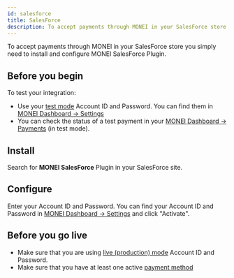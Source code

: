 ```yaml
---
id: salesforce
title: SalesForce
description: To accept payments through MONEI in your SalesForce store you simply need to install and configure MONEI SalesForce Plugin.
---
```


To accept payments through MONEI in your SalesForce store you simply need to install and configure MONEI SalesForce Plugin.

## Before you begin

To test your integration:

- Use your [test mode](testing.md) Account ID and Password. You can find them in [MONEI Dashboard → Settings](https://dashboard.monei.com/settings)
- You can check the status of a test payment in your [MONEI Dashboard → Payments](https://dashboard.monei.com/payments) (in test mode).

## Install

Search for **MONEI SalesForce** Plugin in your SalesForce site.

## Configure

Enter your Account ID and Password. You can find your Account ID and Password in [MONEI Dashboard → Settings](https://dashboard.monei.com/settings) and click "Activate".

## Before you go live

- Make sure that you are using [live (production) mode](testing.md) Account ID and Password.
- Make sure that you have at least one active [payment method](https://dashboard.monei.com/settings/payment-methods)
